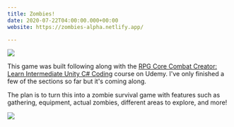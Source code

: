 ```yaml
---
title: Zombies!
date: 2020-07-22T04:00:00.000+00:00
website: https://zombies-alpha.netlify.app/

---
```

![](../uploads/screen-shot-2020-07-22-at-7-12-45-pm.png)

This game was built following along with the [RPG Core Combat Creator: Learn Intermediate Unity C# Coding](https://www.udemy.com/course/unityrpg/) course on Udemy. I've only finished a few of the sections so far but it's coming along.

The plan is to turn this into a zombie survival game with features such as gathering, equipment, actual zombies, different areas to explore, and more!

![](../uploads/screen-shot-2020-07-22-at-7-12-56-pm.png)